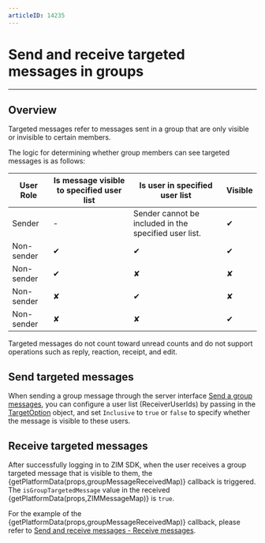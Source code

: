 ```yaml
---
articleID: 14235
---
```



# Send and receive targeted messages in groups

- - -

## Overview

Targeted messages refer to messages sent in a group that are only visible or invisible to certain members.

The logic for determining whether group members can see targeted messages is as follows:

| User Role | Is message visible to specified user list | Is user in specified user list | Visible |
| ---- | ------------- | --------------- | ---- |
| Sender  | -             | Sender cannot be included in the specified user list. | ✔    |
| Non-sender | ✔             | ✔               | ✔    |
| Non-sender | ✔             | ✘               | ✘    |
| Non-sender | ✘             | ✔               | ✘    |
| Non-sender | ✘             | ✘               | ✔    |


<Note title="Note">
Targeted messages do not count toward unread counts and do not support operations such as reply, reaction, receipt, and edit.
</Note>

## Send targeted messages

When sending a group message through the server interface [Send a group messages](/zim-server/messaging/send-group-messages), you can configure a user list (ReceiverUserIds) by passing in the [TargetOption](/zim-server/messaging/send-group-messages#targetoption) object, and set `Inclusive` to `true` or `false` to specify whether the message is visible to these users.

## Receive targeted messages

After successfully logging in to ZIM SDK, when the user receives a group targeted message that is visible to them, the {getPlatformData(props,groupMessageReceivedMap)} callback is triggered. The <code>isGroupTargetedMessage</code> value in the received {getPlatformData(props,ZIMMessageMap)} is <code>true</code>.

For the example of the {getPlatformData(props,groupMessageReceivedMap)} callback, please refer to [Send and receive messages - Receive messages](./Send%20and%20receive%20messages.mdx#receive-messages).

